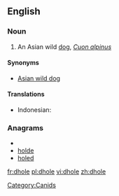 ==English==

===Noun===
{{wikipedia}}
{{en-noun|pl2=dhole}}

# An Asian wild [[dog]], ''[[Cuon alpinus]]''

====Synonyms====
* [[Asian wild dog]]

====Translations====
{{trans-top|Asian Wild Dog}}
* Indonesian: {{t+|id|ajak|xs=Indonesian}}
{{trans-mid}}
{{trans-bottom}}

===Anagrams===
* {{alphagram|dehlo}}
* [[holde#English|holde]]
* [[holed#English|holed]]

[[Category:Canids]]

[[fr:dhole]]
[[pl:dhole]]
[[vi:dhole]]
[[zh:dhole]]